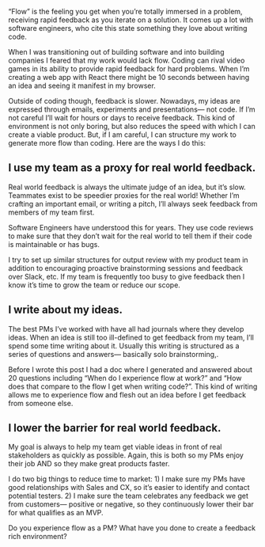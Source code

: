 “Flow” is the feeling you get when you’re totally immersed in a problem, receiving rapid feedback as you iterate on a solution. It comes up a lot with software engineers, who cite this state something they love about writing code.

When I was transitioning out of building software and into building companies I feared that my work would lack flow. Coding can rival video games in its ability to provide rapid feedback for hard problems. When I’m creating a web app with React there might be 10 seconds between having an idea and seeing it manifest in my browser. 

Outside of coding though, feedback is slower. Nowadays, my ideas are expressed through emails, experiments and presentations— not code. If I’m not careful I’ll wait for hours or days to receive feedback. This kind of environment is not only boring, but also reduces the speed with which I can create a viable product. But, if I am careful, I can structure my work to generate more flow than coding. Here are the ways I do this:

## I use my team as a proxy for real world feedback. 

Real world feedback is always the ultimate judge of an idea, but it’s slow. Teammates exist to be speedier proxies for the real world! Whether I’m crafting an important email, or writing a pitch, I’ll always seek feedback from members of my team first. 

Software Engineers have understood this for years. They use code reviews to make sure that they don’t wait for the real world to tell them if their code is maintainable or has bugs. 

I try to set up similar structures for output review with my product team in addition to encouraging proactive brainstorming sessions and feedback over Slack, etc. If my team is frequently too busy to give feedback then I know it’s time to grow the team or reduce our scope. 


## I write about my ideas.

The best PMs I’ve worked with have all had journals where they develop ideas. When an idea is still too ill-defined to get feedback from my team, I’ll spend some time writing about it. Usually this writing is structured as a series of questions and answers— basically solo brainstorming,.

Before I wrote this post I had a doc where I generated and answered about 20 questions including “When do I experience flow at work?” and “How does that compare to the flow I get when writing code?”. This kind of writing allows me to experience flow and flesh out an idea before I get feedback from someone else.


## I lower the barrier for real world feedback.

My goal is always to help my team get viable ideas in front of real stakeholders as quickly as possible. Again, this is both so my PMs enjoy their job AND so they make great products faster.

I do two big things to reduce time to market: 1) I make sure my PMs have good relationships with Sales and CX, so it’s easier to identify and contact potential testers. 2) I make sure the team celebrates any feedback we get from customers— positive or negative, so they continuously lower their bar for what qualifies as an MVP.


Do you experience flow as a PM? What have you done to create a feedback rich environment?


